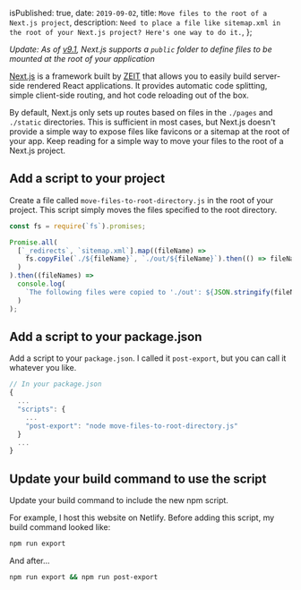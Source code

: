 
  isPublished: true,
  date: `2019-09-02`,
  title: `Move files to the root of a Next.js project`,
  description: `Need to place a file like sitemap.xml in the root of your Next.js project? Here's one way to do it.`,
};


_Update: As of [v9.1](https://nextjs.org/blog/next-9-1), Next.js supports a `public` folder to define files to be mounted at the root of your application_

[Next.js](https://nextjs.org) is a framework built by [ZEIT](https://zeit.co) that allows you to easily build server-side rendered React applications. It provides automatic code splitting, simple client-side routing, and hot code reloading out of the box.

By default, Next.js only sets up routes based on files in the `./pages` and `./static` directories. This is sufficient in most cases, but Next.js doesn't provide a simple way to expose files like favicons or a sitemap at the root of your app. Keep reading for a simple way to move your files to the root of a Next.js project.

## Add a script to your project

Create a file called `move-files-to-root-directory.js` in the root of your project. This script simply moves the files specified to the root directory.

```javascript
const fs = require(`fs`).promises;

Promise.all(
  [`_redirects`, `sitemap.xml`].map((fileName) =>
    fs.copyFile(`./${fileName}`, `./out/${fileName}`).then(() => fileName)
  )
).then((fileNames) =>
  console.log(
    `The following files were copied to './out': ${JSON.stringify(fileNames)}`
  )
);
```

## Add a script to your package.json

Add a script to your `package.json`. I called it `post-export`, but you can call it whatever you like.

```javascript
// In your package.json
{
  ...
  "scripts": {
    ...
    "post-export": "node move-files-to-root-directory.js"
  }
  ...
}
```

## Update your build command to use the script

Update your build command to include the new npm script.

For example, I host this website on Netlify. Before adding this script, my build command looked like:

```bash
npm run export
```

And after...

```bash
npm run export && npm run post-export
```
